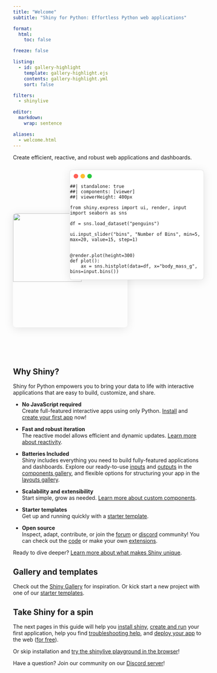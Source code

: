 ```yaml
---
title: "Welcome"
subtitle: "Shiny for Python: Effortless Python web applications"

format:
  html:
    toc: false

freeze: false

listing:
  - id: gallery-highlight
    template: gallery-highlight.ejs
    contents: gallery-highlight.yml
    sort: false

filters:
  - shinylive

editor:
  markdown:
    wrap: sentence

aliases:
  - welcome.html
---
```


Create efficient, reactive, and robust web applications and dashboards.

::: {.floating-code-app .column-page-inset-right}
```{=html}
<img src="assets/code-welcome.svg" class="img-shadow floating-code">
```

::: {.floating-app}
```{=html}
<div class="traffic-lights">
  <div class="traffic-light red"></div>
  <div class="traffic-light yellow"></div>
  <div class="traffic-light green"></div>
</div>
```
```shinylive-python
##| standalone: true
##| components: [viewer]
##| viewerHeight: 400px

from shiny.express import ui, render, input
import seaborn as sns

df = sns.load_dataset("penguins")

ui.input_slider("bins", "Number of Bins", min=5, max=20, value=15, step=1)


@render.plot(height=300)
def plot():
    ax = sns.histplot(data=df, x="body_mass_g", bins=input.bins())
```
:::

```{=html}
<style>
.floating-app .shinylive-wrapper {
  padding: 0.5em;
  background-color: white;
  margin: 0;
  border-radius: 0 0 8px 8px;
  border-right: none;
  border-bottom: none;
  border-left: none;
}

.floating-code-app {
  position: relative;
  width: 100%;
  min-height: 500px;
}

.floating-code,
.floating-app {
  position: absolute;
  border-radius: 8px;
  transition: all 0.4s cubic-bezier(0.34, 1.56, 0.64, 1);
  transition-delay: 100ms;
}

.floating-code {
  left: 0;
  top: 125px;
  width: 60%;
  box-shadow: 0 4px 24px rgba(0, 0, 0, 0.1);
  z-index: 1; /* Below app by default */
}

.floating-app {
  right: 0;
  top: 10px;
  width: 70%;
  background: #ffffff;
  border: 1px solid rgba(0, 0, 0, 0.1);
  box-shadow: 0 4px 24px rgba(0, 0, 0, 0.1);
  z-index: 2; /* Above code by default */
}

/* Traffic lights */
.traffic-lights {
  display: flex;
  gap: 6px;
  margin: 10px;
}

.traffic-light {
  width: 12px;
  height: 12px;
  border-radius: 50%;
}

.red { background: #FF5F56; }
.yellow { background: #FFBD2E; }
.green { background: #27C93F; }

.floating-code:hover {
  transform: translate(0, -14px);
  box-shadow: -8px 12px 32px rgba(0, 0, 0, 0.2) !important;
  z-index: 3;
  width: 80%;
}

.floating-code:hover + .floating-app {
  transform: translate(-20px, 0px) scale(0.9);
  box-shadow: 0 4px 16px rgba(0, 0, 0, 0.08);
  opacity: 0.8;
}
</style>
```
:::

## Why Shiny?

Shiny for Python empowers you to bring your data to life with interactive applications that are easy to build, customize, and share.

- **No JavaScript required**<br>
Create full-featured interactive apps using only Python.
[Install](install.qmd) and [create your first app](create-run.qmd) now!

- **Fast and robust iteration**<br>
The reactive model allows efficient and dynamic updates.
[Learn more about reactivity](/docs/reactive-foundations.qmd).

- **Batteries Included**<br>
Shiny includes everything you need to build fully-featured applications and dashboards.
Explore our ready-to-use [inputs](/components/#inputs) and [outputs](/components/#outputs) in the [components gallery](/components/), and flexible options for structuring your app in the [layouts gallery](/layouts/).

- **Scalability and extensibility**<br>
Start simple, grow as needed. [Learn more about custom components](/docs/custom-component-one-off.qmd).

- **Starter templates**<br>
Get up and running quickly with a [starter template](/templates/).

- **Open source**<br>
Inspect, adapt, contribute, or join the [forum](https://forum.posit.co/c/shiny) or [discord](https://discord.com/invite/yMGCamUMnS) community! You can check out the [code](https://github.com/posit-dev/py-shiny/) or make your own [extensions](/docs/custom-component-one-off.qmd).

Ready to dive deeper? [Learn more about what makes Shiny unique](what-is-shiny.qmd).


## Gallery and templates

Check out the [Shiny Gallery](/gallery/) for inspiration.
Or kick start a new project with one of our [starter templates](/templates/).

:::: {.column-page-inset-right}
::: {#gallery-highlight}
:::
::::


## Take Shiny for a spin

The next pages in this guide will help you [install shiny](install.qmd), [create and run](create-run.qmd) your first application, help you find [troubleshooting help](debug.qmd), and [deploy your app](deploy.qmd) to the web ([for free](deploy-cloud.qmd)).

Or skip installation and [try the shinylive playground in the browser](https://shinylive.io/py/examples/)!

Have a question?
Join our community on our [Discord server](https://discord.com/invite/yMGCamUMnS)!

